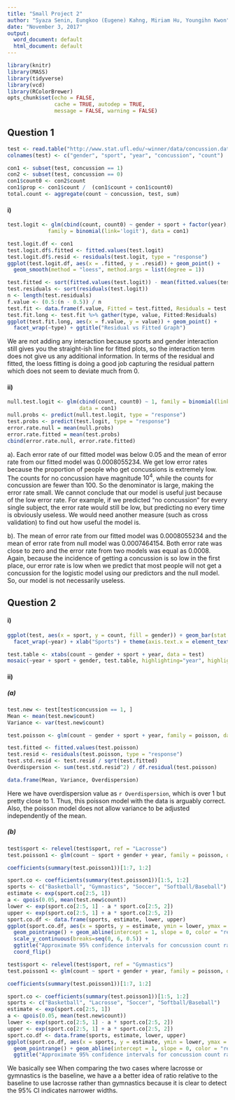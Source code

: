 ```yaml
---
title: "Small Project 2"
author: "Syaza Senin, Eungkoo (Eugene) Kahng, Miriam Hu, Youngihn Kwon"
date: "November 3, 2017"
output:
  word_document: default
  html_document: default
---
```


```r
library(knitr)
library(MASS)
library(tidyverse)
library(vcd)
library(RColorBrewer)
opts_chunk$set(echo = FALSE,
               cache = TRUE, autodep = TRUE,
               message = FALSE, warning = FALSE)
```

## Question 1

```r
test <- read.table("http://www.stat.ufl.edu/~winner/data/concussion.dat")
colnames(test) <- c("gender", "sport", "year", "concussion", "count")

con1 <- subset(test, concussion == 1)
con2 <- subset(test, concussion == 0)
con1$count0 <- con2$count
con1$prop <- con1$count /  (con1$count + con1$count0)
total.count <- aggregate(count ~ concussion, test, sum)
```


#### i)


```r
test.logit <- glm(cbind(count, count0) ~ gender + sport + factor(year), 
             family = binomial(link='logit'), data = con1)

test.logit.df <- con1
test.logit.df$.fitted <- fitted.values(test.logit)
test.logit.df$.resid <- residuals(test.logit, type = "response")
ggplot(test.logit.df, aes(x = .fitted, y = .resid)) + geom_point() +
  geom_smooth(method = "loess", method.args = list(degree = 1))

test.fitted <- sort(fitted.values(test.logit)) - mean(fitted.values(test.logit))
test.residuals <- sort(residuals(test.logit))
n <- length(test.residuals)
f.value <- (0.5:(n - 0.5)) / n
test.fit <- data.frame(f.value, Fitted = test.fitted, Residuals = test.residuals)
test.fit.long <- test.fit %>% gather(type, value, Fitted:Residuals)
ggplot(test.fit.long, aes(x = f.value, y = value)) + geom_point() +
  facet_wrap(~type) + ggtitle("Residual vs Fitted Graph")
```

We are not adding any interaction because sports and gender interaction still gives you the straight-ish line for fitted plots, so the interaction term does not give us any additional information. In terms of the residual and fitted, the loess fitting is doing a good job capturing the residual pattern which does not seem to deviate much from 0.


#### ii)

```r
null.test.logit <- glm(cbind(count, count0) ~ 1, family = binomial(link='logit'),
                       data = con1)
null.probs <- predict(null.test.logit, type = "response")
test.probs <- predict(test.logit, type = "response")
error.rate.null = mean(null.probs)
error.rate.fitted = mean(test.probs)
cbind(error.rate.null, error.rate.fitted)
```

a). Each error rate of our fitted model was below 0.05 and the mean of error rate from our fitted model was 0.0008055234. We get low error rates because the proportion of people who get concussions is extremely low. The counts for no concussion have magnitude $10^4$, while the counts for concussion are fewer than 100. So the denominator is large, making the error rate small. We cannot conclude that our model is useful just because of the low error rate. For example, if we predicted "no concussion" for every single subject, the error rate would still be low, but predicting no every time is obviously useless. We would need another measure (such as cross validation) to find out how useful the model is.

b). The mean of error rate from our fitted model was 0.0008055234 and the mean of error rate from null model was 0.0007464154. Both error rate was close to zero and the error rate from two models was equal as 0.0008. Again, because the incidence of getting a concussion is so low in the first place, our error rate is low when we predict that most people will not get a concussion for the logistic model using our predictors and the null model. So, our model is not necessarily useless.

## Question 2

#### i)

```r
ggplot(test, aes(x = sport, y = count, fill = gender)) + geom_bar(stat = "identity") +
  facet_wrap(~year) + xlab("Sports") + theme(axis.text.x = element_text(angle = 90, hjust = 1))

test.table <- xtabs(count ~ gender + sport + year, data = test)
mosaic(~year + sport + gender, test.table, highlighting="year", highlighting_fill = brewer.pal(3, "Set3"))
```


#### ii)

##### (a)

```r
test.new <- test[test$concussion == 1, ]
Mean <- mean(test.new$count)
Variance <- var(test.new$count)
```

```r
test.poisson <- glm(count ~ gender + sport + year, family = poisson, data = test.new)
```

```r
test.fitted <- fitted.values(test.poisson)
test.resid <- residuals(test.poisson, type = "response")
test.std.resid <- test.resid / sqrt(test.fitted)
Overdispersion <- sum(test.std.resid^2) / df.residual(test.poisson)

data.frame(Mean, Variance, Overdispersion)
```

Here we have overdispersion value as `r Overdispersion`, which is over 1 but pretty close to 1. Thus, this poisson model with the data is arguably correct. Also, the poisson model does not allow variance to be adjusted independently of the mean.



##### (b)

```r
test$sport <- relevel(test$sport, ref = "Lacrosse")
test.poisson1 <- glm(count ~ sport + gender + year, family = poisson, data = test)

coefficients(summary(test.poisson1))[1:7, 1:2]

sport.co <- coefficients(summary(test.poisson1))[1:5, 1:2]
sports <- c("Basketball", "Gymnastics", "Soccer", "Softball/Baseball")
estimate <- exp(sport.co[2:5, 1])
a <- qpois(0.05, mean(test.new$count))
lower <- exp(sport.co[2:5, 1] - a * sport.co[2:5, 2])
upper <- exp(sport.co[2:5, 1] + a * sport.co[2:5, 2])
sport.co.df <- data.frame(sports, estimate, lower, upper)
ggplot(sport.co.df, aes(x = sports, y = estimate, ymin = lower, ymax = upper)) + 
  geom_pointrange() + geom_abline(intercept = 1, slope = 0, color = "red") + 
  scale_y_continuous(breaks=seq(0, 6, 0.5)) + 
  ggtitle("Approximate 95% confidence intervals for concussion count rates \n Lacrosse as baseline") +
  coord_flip()

test$sport <- relevel(test$sport, ref = "Gymnastics")
test.poisson1 <- glm(count ~ sport + gender + year, family = poisson, data = test)

coefficients(summary(test.poisson1))[1:7, 1:2]

sport.co <- coefficients(summary(test.poisson1))[1:5, 1:2]
sports <- c("Basketball", "Lacrosse", "Soccer", "Softball/Baseball")
estimate <- exp(sport.co[2:5, 1])
a <- qpois(0.05, mean(test.new$count))
lower <- exp(sport.co[2:5, 1] - a * sport.co[2:5, 2])
upper <- exp(sport.co[2:5, 1] + a * sport.co[2:5, 2])
sport.co.df <- data.frame(sports, estimate, lower, upper)
ggplot(sport.co.df, aes(x = sports, y = estimate, ymin = lower, ymax = upper)) + 
  geom_pointrange() + geom_abline(intercept = 1, slope = 0, color = "red")  + 
  ggtitle("Approximate 95% confidence intervals for concussion count rates \n Gymnastics as baseline") + coord_flip()
```

We basically see When comparing the two cases where lacrosse or gymnastics is the baseline, we have a a better idea of ratio relative to the baseline to use lacrosse rather than gymnastics because it is clear to detect the 95% CI indicates narrower widths.
